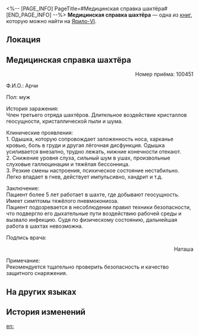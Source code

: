 <%-- [PAGE_INFO]
PageTitle=#Медицинская справка шахтёра#
[END_PAGE_INFO] --%>
{{Дополнить}}
{{Книга Инфобокс
|id           = 070
|partIds      = 190193
|Название     = 
|Изображение  = Предмет Записи.png
|Мир          = Ярило-VI
|Томов        = 1
|Автор        = <!--нужно добавить-->
|Описание     = Медицинское заключение о болезни шахтёров, содержащее ценную информацию.
|Том1         = {{tx}}
|Источник1    = {{tx|Отсутствует источник}}
|Персонажи    = 
|Фракции      = 
}}
'''Медицинская справка шахтёра''' — одна из [[Книги|книг]], которую можно найти на [[Ярило-VI]].

==Локация==
{{Отметка карты|<!--название карты-->|<!--id отметки-->}}

==Медицинская справка шахтёра==
<div align="right">Номер приёма: 100451

{{Размер|+2|Диагноз}}</div>

Ф.И.О.: Арчи

Пол: муж

История заражения:<br />
Член третьего отряда шахтёров. Длительное воздействие кристаллов геосущности, кристаллической пыли и шума.

Клинические проявления:<br />
1. Одышка, которую сопровождает заложенность носа, харканье кровью, боль в груди и другая лёгочная дисфункция. Одышка усиливается внезапно, трудно лежать, нижние конечности отекают.<br />
2. Снижение уровня слуха, сильный шум в ушах, произвольные слуховые галлюцинации и тяжёлая бессонница.<br />
3. Резкие смены настроения, психическое состояние нестабильно. Легко впадает в гнев, действует импульсивно, хандрит и т.д.

Заключение:<br />
Пациент более 5 лет работает в шахте, где добывают геосущность. Имеет симптомы тяжёлого пневмокониоза.<br />
Пациент подозревается в несоблюдении правил техники безопасности, что подвергло его дыхательные пути воздействию рабочей среды и вызвало инфекцию. Судя по физическому состоянию, дальнейшая работа в шахтах невозможна.

Подпись врача:<br /><div align="right">Наташа</div>

Примечание:<br />
Рекомендуется тщательно проверить безопасность и качество защитного снаряжения.

==На других языках==
{{На других языках
|en   = Miner's Medical Certificate
|zhs  = 矿工病诊断书
|zht  = 礦工病診斷書
|ja   = 鉱夫病診断書
|ko   = 광부의 의료 진단서
|es   = Certificado médico de un minero
|fr   = Certificat médical de mineur
|ru   = Медицинская справка шахтёра
|th   = ใบรับรองแพทย์ของคนงานเหมือง
|vi   = Sách Chẩn Đoán Bệnh Thợ Mỏ
|de   = Ärztliches Attest eines Bergarbeiters
|id   = Diagnosis Penyakit Penambang
|pt   = Atestado Médico de Minerador
}}

==История изменений==
{{История изменений|3.5}}

[[en:]]